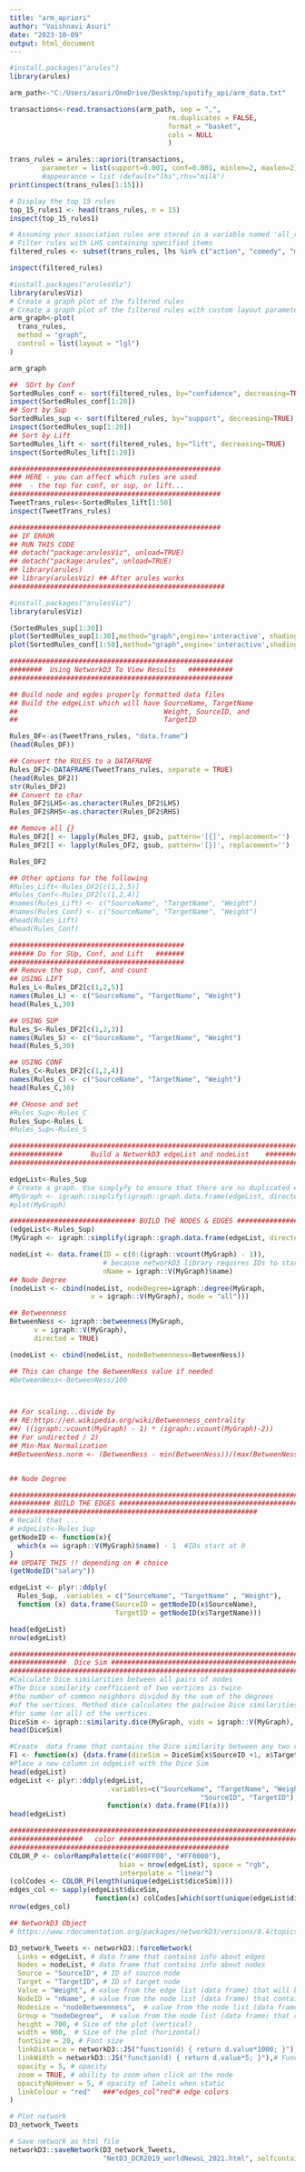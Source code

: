 ---
title: "arm_apriori"
author: "Vaishnavi Asuri"
date: "2023-10-09"
output: html_document
---

```{r}
#install.packages("arules")
library(arules)
```

```{r}
arm_path<-"C:/Users/asuri/OneDrive/Desktop/spotify_api/arm_data.txt"
```

```{r}
transactions<-read.transactions(arm_path, sep = ",",
                                       rm.duplicates = FALSE,
                                       format = "basket",
                                       cols = NULL
                                       )
```


```{r}
trans_rules = arules::apriori(transactions, 
        parameter = list(support=0.001, conf=0.001, minlen=2, maxlen=2))
        #appearance = list (default="lhs",rhs="milk")
print(inspect(trans_rules[1:15]))
```


```{r}
# Display the top 15 rules
top_15_rules1 <- head(trans_rules, n = 15)
inspect(top_15_rules1)
```

```{r}
# Assuming your association rules are stored in a variable named 'all_rules'
# Filter rules with LHS containing specified items
filtered_rules <- subset(trans_rules, lhs %in% c("action", "comedy", "mystery", "romance"))

inspect(filtered_rules)
```

```{r}
#install.packages("arulesViz")
library(arulesViz)
# Create a graph plot of the filtered rules
# Create a graph plot of the filtered rules with custom layout parameters
arm_graph<-plot(
  trans_rules,
  method = "graph",
  control = list(layout = "lgl")
)

```


```{r}
arm_graph
```


```{r}
##  SOrt by Conf
SortedRules_conf <- sort(filtered_rules, by="confidence", decreasing=TRUE)
inspect(SortedRules_conf[1:20])
## Sort by Sup
SortedRules_sup <- sort(filtered_rules, by="support", decreasing=TRUE)
inspect(SortedRules_sup[1:20])
## Sort by Lift
SortedRules_lift <- sort(filtered_rules, by="lift", decreasing=TRUE)
inspect(SortedRules_lift[1:20])

```


```{r}
####################################################
### HERE - you can affect which rules are used
###  - the top for conf, or sup, or lift...
####################################################
TweetTrans_rules<-SortedRules_lift[1:50]
inspect(TweetTrans_rules)

####################################################
## IF ERROR
## RUN THIS CODE
## detach("package:arulesViz", unload=TRUE)
## detach("package:arules", unload=TRUE)
## library(arules)
## library(arulesViz) ## After arules works
#####################################################


```

```{r}
#install.packages("arulesViz")
library(arulesViz)
```


```{r}
(SortedRules_sup[1:30])
plot(SortedRules_sup[1:30],method="graph",engine='interactive', shading="confidence") 
plot(SortedRules_conf[1:50],method="graph",engine='interactive',shading="confidence") 

```


```{r}
#######################################################
########  Using NetworkD3 To View Results   ###########
#######################################################

## Build node and egdes properly formatted data files
## Build the edgeList which will have SourceName, TargetName
##                                    Weight, SourceID, and
##                                    TargetID

Rules_DF<-as(TweetTrans_rules, "data.frame")
(head(Rules_DF))
```


```{r}
## Convert the RULES to a DATAFRAME
Rules_DF2<-DATAFRAME(TweetTrans_rules, separate = TRUE)
(head(Rules_DF2))
str(Rules_DF2)
## Convert to char
Rules_DF2$LHS<-as.character(Rules_DF2$LHS)
Rules_DF2$RHS<-as.character(Rules_DF2$RHS)

## Remove all {}
Rules_DF2[] <- lapply(Rules_DF2, gsub, pattern='[{]', replacement='')
Rules_DF2[] <- lapply(Rules_DF2, gsub, pattern='[}]', replacement='')

Rules_DF2
```


```{r}
## Other options for the following
#Rules_Lift<-Rules_DF2[c(1,2,5)]
#Rules_Conf<-Rules_DF2[c(1,2,4)]
#names(Rules_Lift) <- c("SourceName", "TargetName", "Weight")
#names(Rules_Conf) <- c("SourceName", "TargetName", "Weight")
#head(Rules_Lift)
#head(Rules_Conf)

###########################################
###### Do for SUp, Conf, and Lift   #######
###########################################
## Remove the sup, conf, and count
## USING LIFT
Rules_L<-Rules_DF2[c(1,2,5)]
names(Rules_L) <- c("SourceName", "TargetName", "Weight")
head(Rules_L,30)

## USING SUP
Rules_S<-Rules_DF2[c(1,2,3)]
names(Rules_S) <- c("SourceName", "TargetName", "Weight")
head(Rules_S,30)

## USING CONF
Rules_C<-Rules_DF2[c(1,2,4)]
names(Rules_C) <- c("SourceName", "TargetName", "Weight")
head(Rules_C,30)

## CHoose and set
#Rules_Sup<-Rules_C
Rules_Sup<-Rules_L
#Rules_Sup<-Rules_S
```


```{r}
###########################################################################
#############       Build a NetworkD3 edgeList and nodeList    ############
###########################################################################

edgeList<-Rules_Sup
# Create a graph. Use simplyfy to ensure that there are no duplicated edges or self loops
#MyGraph <- igraph::simplify(igraph::graph.data.frame(edgeList, directed=TRUE))
#plot(MyGraph)

############################### BUILD THE NODES & EDGES ####################################
(edgeList<-Rules_Sup)
(MyGraph <- igraph::simplify(igraph::graph.data.frame(edgeList, directed=TRUE)))

nodeList <- data.frame(ID = c(0:(igraph::vcount(MyGraph) - 1)), 
                       # because networkD3 library requires IDs to start at 0
                       nName = igraph::V(MyGraph)$name)
## Node Degree
(nodeList <- cbind(nodeList, nodeDegree=igraph::degree(MyGraph, 
                    v = igraph::V(MyGraph), mode = "all")))

## Betweenness
BetweenNess <- igraph::betweenness(MyGraph, 
      v = igraph::V(MyGraph), 
      directed = TRUE) 

(nodeList <- cbind(nodeList, nodeBetweenness=BetweenNess))

## This can change the BetweenNess value if needed
#BetweenNess<-BetweenNess/100



## For scaling...divide by 
## RE:https://en.wikipedia.org/wiki/Betweenness_centrality
##/ ((igraph::vcount(MyGraph) - 1) * (igraph::vcount(MyGraph)-2))
## For undirected / 2)
## Min-Max Normalization
##BetweenNess.norm <- (BetweenNess - min(BetweenNess))/(max(BetweenNess) - min(BetweenNess))


## Node Degree


```



```{r}

###################################################################################
########## BUILD THE EDGES #####################################################
#############################################################
# Recall that ... 
# edgeList<-Rules_Sup
getNodeID <- function(x){
  which(x == igraph::V(MyGraph)$name) - 1  #IDs start at 0
}
## UPDATE THIS !! depending on # choice
(getNodeID("salary")) 

edgeList <- plyr::ddply(
  Rules_Sup, .variables = c("SourceName", "TargetName" , "Weight"), 
  function (x) data.frame(SourceID = getNodeID(x$SourceName), 
                          TargetID = getNodeID(x$TargetName)))

head(edgeList)
nrow(edgeList)


```

```{r}
########################################################################
##############  Dice Sim ################################################
###########################################################################
#Calculate Dice similarities between all pairs of nodes
#The Dice similarity coefficient of two vertices is twice 
#the number of common neighbors divided by the sum of the degrees 
#of the vertices. Method dice calculates the pairwise Dice similarities 
#for some (or all) of the vertices. 
DiceSim <- igraph::similarity.dice(MyGraph, vids = igraph::V(MyGraph), mode = "all")
head(DiceSim)

#Create  data frame that contains the Dice similarity between any two vertices
F1 <- function(x) {data.frame(diceSim = DiceSim[x$SourceID +1, x$TargetID + 1])}
#Place a new column in edgeList with the Dice Sim
head(edgeList)
edgeList <- plyr::ddply(edgeList,
                        .variables=c("SourceName", "TargetName", "Weight", 
                                               "SourceID", "TargetID"), 
                        function(x) data.frame(F1(x)))
head(edgeList)


```



```{r}
##################################################################################
##################   color #################################################
######################################################
COLOR_P <- colorRampPalette(c("#00FF00", "#FF0000"), 
                           bias = nrow(edgeList), space = "rgb", 
                           interpolate = "linear")
(colCodes <- COLOR_P(length(unique(edgeList$diceSim))))
edges_col <- sapply(edgeList$diceSim, 
                     function(x) colCodes[which(sort(unique(edgeList$diceSim)) == x)])
nrow(edges_col)

## NetworkD3 Object
# https://www.rdocumentation.org/packages/networkD3/versions/0.4/topics/forceNetwork


```

```{r}
D3_network_Tweets <- networkD3::forceNetwork(
  Links = edgeList, # data frame that contains info about edges
  Nodes = nodeList, # data frame that contains info about nodes
  Source = "SourceID", # ID of source node 
  Target = "TargetID", # ID of target node
  Value = "Weight", # value from the edge list (data frame) that will be used to value/weight relationship amongst nodes
  NodeID = "nName", # value from the node list (data frame) that contains node description we want to use (e.g., node name)
  Nodesize = "nodeBetweenness",  # value from the node list (data frame) that contains value we want to use for a node size
  Group = "nodeDegree",  # value from the node list (data frame) that contains value we want to use for node color
  height = 700, # Size of the plot (vertical)
  width = 900,  # Size of the plot (horizontal)
  fontSize = 20, # Font size
  linkDistance = networkD3::JS("function(d) { return d.value*1000; }"), # Function to determine distance between any two nodes, uses variables already defined in forceNetwork function (not variables from a data frame)
  linkWidth = networkD3::JS("function(d) { return d.value*5; }"),# Function to determine link/edge thickness, uses variables already defined in forceNetwork function (not variables from a data frame)
  opacity = 5, # opacity
  zoom = TRUE, # ability to zoom when click on the node
  opacityNoHover = 5, # opacity of labels when static
  linkColour = "red"   ###"edges_col"red"# edge colors
) 

# Plot network
D3_network_Tweets

```


```{r}
# Save network as html file
networkD3::saveNetwork(D3_network_Tweets, 
                       "NetD3_DCR2019_worldNewsL_2021.html", selfcontained = TRUE)

```


